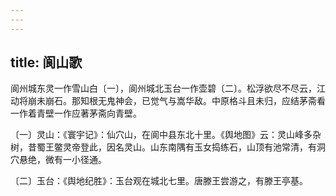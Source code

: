 ```yaml
---
---
---
```

title: 阆山歌
---




阆州城东灵一作雪山白〔一〕，阆州城北玉台一作壶碧〔二〕。松浮欲尽不尽云，江动将崩未崩石。那知根无鬼神会，已觉气与嵩华敌。中原格斗且未归，应结茅斋看一作着青壁一作应著茅斋向青壁。

〔一〕灵山：《寰宇记》：仙穴山，在阆中县东北十里。《舆地图》云：灵山峰多杂树，昔蜀王鳖灵帝登此，因名灵山。山东南隅有玉女捣练石，山顶有池常清，有洞穴悬绝，微有一小径通。

〔二〕玉台：《舆地纪胜》：玉台观在城北七里。唐滕王尝游之，有滕王亭基。